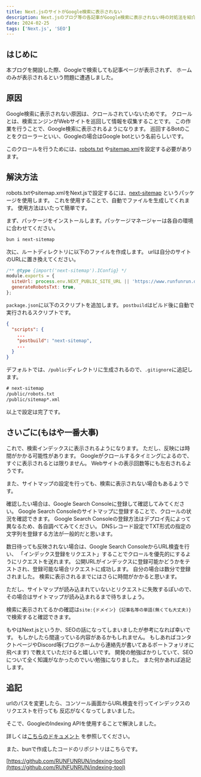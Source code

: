 ```yaml
---
title: Next.jsのサイトがGoogle検索に表示されない
description: Next.jsのブログ等の各記事がGoogle検索に表示されない時の対処法を紹介します。
date: 2024-02-25
tags: ['Next.js', 'SEO']
---
```


## はじめに

本ブログを開設した際、Googleで検索しても記事ページが表示されず、
ホームのみが表示されるという問題に遭遇しました。

## 原因

Google検索に表示されない原因は、クロールされていないためです。
クロールとは、検索エンジンがWebサイトを巡回して情報を収集することです。
この作業を行うことで、Google検索に表示されるようになります。
巡回するBotのことをクローラーといい、Googleの場合はGoogle botという名前らしいです。

このクロールを行うためには、[robots.txt](https://developers.google.com/search/docs/crawling-indexing/robots/intro?hl=ja)
や[sitemap.xml](https://developers.google.com/search/docs/crawling-indexing/sitemaps/overview?hl=ja)を設定する必要があります。

## 解決方法

robots.txtやsitemap.xmlをNext.jsで設定するには、[next-sitemap](https://www.npmjs.com/package/next-sitemap)
というパッケージを使用します。
これを使用することで、自動でファイルを生成してくれます。
使用方法はいたって簡単です。

まず、パッケージをインストールします。パッケージマネージャーは各自の環境に合わせてください。

```bash
bun i next-sitemap
```

次に、ルートディレクトリに以下のファイルを作成します。
urlは自分のサイトのURLに置き換えてください。

```js title="next-sitemap.config.js"
/** @type {import('next-sitemap').IConfig} */
module.exports = {
  siteUrl: process.env.NEXT_PUBLIC_SITE_URL || 'https://www.runfunrun.dev',
  generateRobotsTxt: true,
};
```

`package.json`に以下のスクリプトを追加します。
`postbuild`はビルド後に自動で実行されるスクリプトです。

```json title="package.json"
{
  "scripts": {
    ...
    "postbuild": "next-sitemap",
    ...
  }
}
```

デフォルトでは、`/public`ディレクトリに生成されるので、`.gitignore`に追記します。

```txt title=".gitignore"
# next-sitemap
/public/robots.txt
/public/sitemap*.xml
```

以上で設定は完了です。

## さいごに(もはや一番大事)

これで、検索インデックスに表示されるようになります。
ただし、反映には時間がかかる可能性があります。
Googleがクロールするタイミングによるので、すぐに表示されるとは限りません。
Webサイトの表示回数等にも左右されるようです。

また、サイトマップの設定を行っても、検索に表示されない場合もあるようです。

確認したい場合は、Google Search Consoleに登録して確認してみてください。
Google Search Consoleのサイトマップに登録することで、クロールの状況を確認できます。
Google Search Consoleの登録方法はデプロイ先によって異なるため、各自調べてみてください。
DNSレコード設定でTXT形式の指定の文字列を登録する方法が一般的だと思います。

数日待っても反映されない場合は、Google Search ConsoleからURL検査を行い、
「インデックス登録をリクエスト」することでクロールを優先的にするようにリクエストを送れます。
公開URLがインデックスに登録可能かどうかをテストされ、登録可能な場合リクエストに成功します。
自分の場合は数分で登録されました。 検索に表示されるまでにはさらに時間がかかると思います。

ただし、サイトマップが読み込まれていないとリクエストに失敗するぽいので、
その場合はサイトマップが読み込まれるまで待ちましょう。

検索に表示されてるかの確認は`site:{ドメイン} {記事名等の単語(無くても大丈夫)}`で検索すると確認できます。

もやはNext.jsというか、SEOの話になってしまいましたが参考になれば幸いです。
もしかしたら間違っている内容があるかもしれません。
もしあればコンタクトページやDiscord等(ブログホームから連絡先が書いてあるポートフォリオに飛べます)
で教えていただけると嬉しいです。
開発の勉強ばかりしていて、SEOについて全く知識がなかったのでいい勉強になりました。
また何かあれば追記します。

## 追記

urlのパスを変更したら、コンソール画面からURL検査を行ってインデックスのリクエストを行っても
反応がなくなってしまいました。

そこで、GoogleのIndexing APIを使用することで解決しました。

詳しくは[こちらのドキュメント](https://developers.google.com/search/apis/indexing-api/v3/prereqs?hl=ja)
を参照してください。

また、bunで作成したコードのリポジトリはこちらです。

[https://github.com/RUNFUNRUN/indexing-tool](https://github.com/RUNFUNRUN/indexing-tool)
